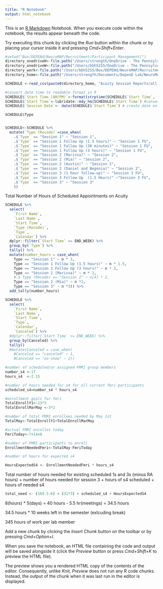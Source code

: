 ```yaml
---
title: "R Notebook"
output: html_notebook
---
```


This is an [R Markdown](http://rmarkdown.rstudio.com) Notebook. When you execute code within the notebook, the results appear beneath the code. 

Try executing this chunk by clicking the *Run* button within the chunk or by placing your cursor inside it and pressing *Cmd+Shift+Enter*. 

```r
#setwd("Box/DEPENd/NeuroMAP/Recruitment/Participant Management/")
directory_onedriveH<-file.path("/Users/strength/OneDrive - The Pennsylvania State University/") #set personal directory
directory_onedriveW<-file.path("/Users/bbh5255/OneDrive - The Pennsylvania State University/") #set personal directory
directory_work<-file.path("/Users/bbh5255/Box/DEPENd/NeuroMAP/Recruitment/Participant Management/") #set directory
directory_home<-file.path("/Users/strength/Documents/DepenD Lab/NeuroMAP/NMAPReports/") #set directory
```

```r
SCHEDULE <-read_csv(paste0(directory_home, "Acuity Session Reports/all participant_acuity_feb20th.csv")) #read in acuity schedule info

#convert date time to readable format in R
SCHEDULE$`Start Time (AM/PM)`<-format(strptime(SCHEDULE$`Start Time`, format= '%m/%d/%y %H:%M'), "'%m/%d/%y '%I:%M:%S %p'") #convert time to am/pm from 24 hour clock
SCHEDULE$`Start Time`<-lubridate::mdy_hm(SCHEDULE$`Start Time`) #convert time to R friendly format
SCHEDULE$`Session Date`<- date(SCHEDULE$`Start Time`) # create date only variable for searching purposes

SCHEDULE$Type


SCHEDULE<-SCHEDULE %>%
  mutate(`Type (Recode)`=case_when(
    .$`Type` == "Session 1" ~ "Session 1",
    .$`Type` == "Session 1 Follow Up (1.5 hours)" ~ "Session 1 FU",
    .$`Type` == "Session 1 Follow Up (30 minutes)" ~ "Session 1 FU",
    .$`Type` == "Session 1 Follow Up (3 hours)" ~ "Session 1 FU",
    .$`Type` == "Session 2 (Marissa)" ~ "Session 2",
    .$`Type` == "Session 2 (Mia)" ~ "Session 2",
    .$`Type` == "Session 2 (Austin)" ~ "Session 2",
    .$`Type` == "Session 2 (Daniel and Begonia)" ~ "Session 2",
    .$`Type` == "Session 3 (1 hour follow-up)" ~ "Session 3 FU",
    .$`Type` == "Session 3 Follow-Up  (1.5 Hours)" ~"Session 3 FU",
    .$`Type` == "Session 3" ~ "Session 3"
    ))

```

Total Number of Hours of Scheduled Appointments on Acuity
```r
SCHEDULE %>% 
  select(
    `First Name`, 
    `Last Name`, 
    `Start Time`, 
    `Type (Recode)`, 
    `Type`,  
    `Calendar`) %>%
  dplyr::filter(`Start Time` >= END_WEEK) %>%
  group_by(`Type`) %>%
  tally() %>%
  mutate(number_hours = case_when(
    Type == "Session 1" ~ n * 3,
    Type == "Session 1 Follow Up (1.5 hours)" ~ n * 1.5,
    Type == "Session 1 Follow Up (3 hours)" ~ n * 3,
    Type == "Session 2 (Marissa)" ~ n * 2,
    #.$`Type (Recode) == "Session 2" ~ n[4] * 2,
    Type == "Session 2 (Mia)" ~ n *2,
    Type == "Session 3" ~ n *3)) %>%
  add_tally(number_hours)
```

```r

SCHEDULE %>% 
  select(
    `First Name`, 
    `Last Name`, 
    `Start Time`, 
    `Type`,  
    `Calendar`,
    `Canceled`) %>%
  #dplyr::filter(`Start Time` >= END_WEEK) %>%
  group_by(Canceled) %>%
  tally()
  #mutate(Canceled = case_when(
    #Canceled == "canceled" ~ 1,
    #Canceled == "no-show" ~ 2))

```

```r
#number of scheduled/or assigned FMRI group members 
number_s4 <-17
hours_s4  <-2.15

#number of hours needed for s4 for all current fmri participants 
scheduled_s4=number_s4 * hours_s4

#enrollment goals for fmri
TotalEnrollY1<-13*3
TotalEnrollMarMay <-3*2

#number of total FMRI enrollees needed by May 1st
TotalMay<-TotalEnrollY1+TotalEnrollMarMay

#actual FMRI enrolles today
FmriToday<-7+14+8

#number of FMRI participants to enroll
EnrollmentNeededFmri<-TotalMay-FmriToday

#number of hours for expected s4

HoursExpectedS4 <- EnrollmentNeededFmri * hours_s4

```

Total number of hours needed for existing scheduled 1s and 3s (minus RA hours) + number of hours needed for session 3 + hours of s4 scheduled + hours of needed s4

```r

total_need <- (169.5-6) + (31*3) + scheduled_s4 + HoursExpectedS4


```

8(hours) * 5(days) = 40 hours - 5.5 hr(meetings) = 34.5 hours

34.5 hours * 10 weeks left in the semester (exlcuding break)

345 hours of work per lab member


Add a new chunk by clicking the *Insert Chunk* button on the toolbar or by pressing *Cmd+Option+I*.

When you save the notebook, an HTML file containing the code and output will be saved alongside it (click the *Preview* button or press *Cmd+Shift+K* to preview the HTML file). 

The preview shows you a rendered HTML copy of the contents of the editor. Consequently, unlike *Knit*, *Preview* does not run any R code chunks. Instead, the output of the chunk when it was last run in the editor is displayed.

